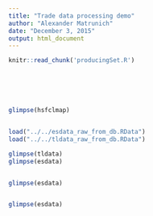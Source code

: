 ```yaml
---
title: "Trade data processing demo"
author: "Alexander Matrunich"
date: "December 3, 2015"
output: html_document
---
```


```r
knitr::read_chunk('producingSet.R')
```

```r
```

```r
```


```r
```

```r
```

```r
```

```r
glimpse(hsfclmap)
```

```r
```

```r
load("../../esdata_raw_from_db.RData")
load("../../tldata_raw_from_db.RData")
```

```r
glimpse(tldata)
glimpse(esdata)
```

```r
```

```r
glimpse(esdata)
```

```r
```

```r
glimpse(esdata)
```

```r
```

```r
```

```r
```

```r
```

```r
```

